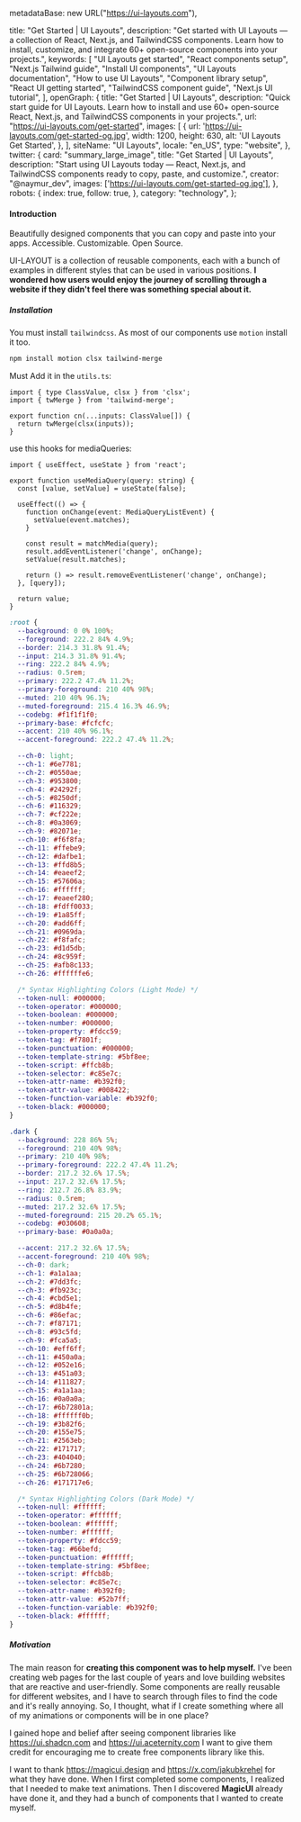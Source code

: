   metadataBase: new URL("https://ui-layouts.com"),

  title: "Get Started | UI Layouts",
  description:
    "Get started with UI Layouts — a collection of React, Next.js, and TailwindCSS components. Learn how to install, customize, and integrate 60+ open-source components into your projects.",
  keywords: [
    "UI Layouts get started",
    "React components setup",
    "Next.js Tailwind guide",
    "Install UI components",
    "UI Layouts documentation",
    "How to use UI Layouts",
    "Component library setup",
    "React UI getting started",
    "TailwindCSS component guide",
    "Next.js UI tutorial",
  ],
  openGraph: {
    title: "Get Started | UI Layouts",
    description:
      "Quick start guide for UI Layouts. Learn how to install and use 60+ open-source React, Next.js, and TailwindCSS components in your projects.",
    url: "https://ui-layouts.com/get-started",
    images: [
      {
        url: 'https://ui-layouts.com/get-started-og.jpg',
        width: 1200,
        height: 630,
        alt: 'UI Layouts Get Started',
      },
    ],
    siteName: "UI Layouts",
    locale: "en_US",
    type: "website",
  },
  twitter: {
    card: "summary_large_image",
    title: "Get Started | UI Layouts",
    description:
      "Start using UI Layouts today — React, Next.js, and TailwindCSS components ready to copy, paste, and customize.",
    creator: "@naymur_dev",
    images: ['https://ui-layouts.com/get-started-og.jpg'],
  },
  robots: {
    index: true,
    follow: true,
  },
  category: "technology",
};



<div className='mt-24'>
  <h4 className='text-4xl font-semibold'>Introduction</h4>
</div>

Beautifully designed components that you can copy and paste into your apps. Accessible. Customizable. Open Source.

UI-LAYOUT is a collection of reusable components, each with a bunch of examples in different styles that can be used in various positions.
**I wondered how users would enjoy the journey of scrolling through a website if they didn't feel there was something special about it.**

##### Installation

You must install `tailwindcss`. As most of our components use `motion` install it too.

```bash
npm install motion clsx tailwind-merge
```

Must Add it in the `utils.ts`:

```tsx utils.tsx
import { type ClassValue, clsx } from 'clsx';
import { twMerge } from 'tailwind-merge';

export function cn(...inputs: ClassValue[]) {
  return twMerge(clsx(inputs));
}
```

use this hooks for mediaQueries:

```tsx use-media-query.tsx
import { useEffect, useState } from 'react';

export function useMediaQuery(query: string) {
  const [value, setValue] = useState(false);

  useEffect(() => {
    function onChange(event: MediaQueryListEvent) {
      setValue(event.matches);
    }

    const result = matchMedia(query);
    result.addEventListener('change', onChange);
    setValue(result.matches);

    return () => result.removeEventListener('change', onChange);
  }, [query]);

  return value;
}
```

```css colors
:root {
  --background: 0 0% 100%;
  --foreground: 222.2 84% 4.9%;
  --border: 214.3 31.8% 91.4%;
  --input: 214.3 31.8% 91.4%;
  --ring: 222.2 84% 4.9%;
  --radius: 0.5rem;
  --primary: 222.2 47.4% 11.2%;
  --primary-foreground: 210 40% 98%;
  --muted: 210 40% 96.1%;
  --muted-foreground: 215.4 16.3% 46.9%;
  --codebg: #f1f1f1f0;
  --primary-base: #fcfcfc;
  --accent: 210 40% 96.1%;
  --accent-foreground: 222.2 47.4% 11.2%;

  --ch-0: light;
  --ch-1: #6e7781;
  --ch-2: #0550ae;
  --ch-3: #953800;
  --ch-4: #24292f;
  --ch-5: #8250df;
  --ch-6: #116329;
  --ch-7: #cf222e;
  --ch-8: #0a3069;
  --ch-9: #82071e;
  --ch-10: #f6f8fa;
  --ch-11: #ffebe9;
  --ch-12: #dafbe1;
  --ch-13: #ffd8b5;
  --ch-14: #eaeef2;
  --ch-15: #57606a;
  --ch-16: #ffffff;
  --ch-17: #eaeef280;
  --ch-18: #fdff0033;
  --ch-19: #1a85ff;
  --ch-20: #add6ff;
  --ch-21: #0969da;
  --ch-22: #f8fafc;
  --ch-23: #d1d5db;
  --ch-24: #8c959f;
  --ch-25: #afb8c133;
  --ch-26: #ffffffe6;

  /* Syntax Highlighting Colors (Light Mode) */
  --token-null: #000000;
  --token-operator: #000000;
  --token-boolean: #000000;
  --token-number: #000000;
  --token-property: #fdcc59;
  --token-tag: #f7801f;
  --token-punctuation: #000000;
  --token-template-string: #5bf8ee;
  --token-script: #ffcb8b;
  --token-selector: #c85e7c;
  --token-attr-name: #b392f0;
  --token-attr-value: #008422;
  --token-function-variable: #b392f0;
  --token-black: #000000;
}

.dark {
  --background: 228 86% 5%;
  --foreground: 210 40% 98%;
  --primary: 210 40% 98%;
  --primary-foreground: 222.2 47.4% 11.2%;
  --border: 217.2 32.6% 17.5%;
  --input: 217.2 32.6% 17.5%;
  --ring: 212.7 26.8% 83.9%;
  --radius: 0.5rem;
  --muted: 217.2 32.6% 17.5%;
  --muted-foreground: 215 20.2% 65.1%;
  --codebg: #030608;
  --primary-base: #0a0a0a;

  --accent: 217.2 32.6% 17.5%;
  --accent-foreground: 210 40% 98%;
  --ch-0: dark;
  --ch-1: #a1a1aa;
  --ch-2: #7dd3fc;
  --ch-3: #fb923c;
  --ch-4: #cbd5e1;
  --ch-5: #d8b4fe;
  --ch-6: #86efac;
  --ch-7: #f87171;
  --ch-8: #93c5fd;
  --ch-9: #fca5a5;
  --ch-10: #eff6ff;
  --ch-11: #450a0a;
  --ch-12: #052e16;
  --ch-13: #451a03;
  --ch-14: #111827;
  --ch-15: #a1a1aa;
  --ch-16: #0a0a0a;
  --ch-17: #6b72801a;
  --ch-18: #ffffff0b;
  --ch-19: #3b82f6;
  --ch-20: #155e75;
  --ch-21: #2563eb;
  --ch-22: #171717;
  --ch-23: #404040;
  --ch-24: #6b7280;
  --ch-25: #6b728066;
  --ch-26: #171717e6;

  /* Syntax Highlighting Colors (Dark Mode) */
  --token-null: #ffffff;
  --token-operator: #ffffff;
  --token-boolean: #ffffff;
  --token-number: #ffffff;
  --token-property: #fdcc59;
  --token-tag: #66befd;
  --token-punctuation: #ffffff;
  --token-template-string: #5bf8ee;
  --token-script: #ffcb8b;
  --token-selector: #c85e7c;
  --token-attr-name: #b392f0;
  --token-attr-value: #52b7ff;
  --token-function-variable: #b392f0;
  --token-black: #ffffff;
}
```


##### Motivation

The main reason for **creating this component was to help myself.** I've been creating web pages for the last couple of years and love building websites that are reactive and user-friendly. Some components are really reusable for different websites, and I have to search through files to find the code and it's really annoying. So, I thought, what if I create something where all of my animations or components will be in one place?

I gained hope and belief after seeing component libraries like https://ui.shadcn.com and https://ui.aceternity.com I want to give them credit for encouraging me to create free components library like this.

I want to thank https://magicui.design and https://x.com/jakubkrehel for what they have done. When I first completed some components, I realized that I needed to make text animations. Then I discovered **MagicUI** already have done it, and they had a bunch of components that I wanted to create myself.

<Footer />

<div className='mb-4'></div>
